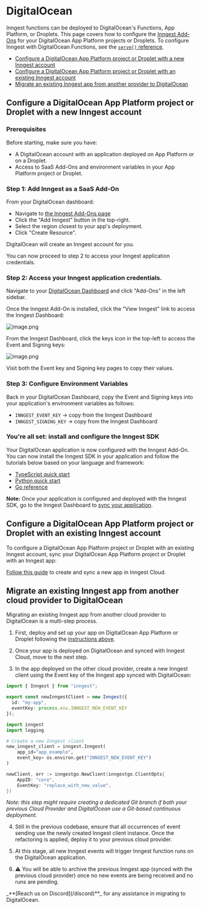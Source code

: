 
# DigitalOcean

Inngest functions can be deployed to DigitalOcean's Functions, App Platform, or Droplets.
This page covers how to configure the [Inngest Add-Ons](https://marketplace.digitalocean.com/add-ons/inngest) for your DigitalOcean App Platform projects or Droplets. To configure Inngest with DigitalOcean Functions, see the [`serve()` reference](/docs/learn/serving-inngest-functions#framework-digital-ocean-functions).

- [Configure a DigitalOcean App Platform project or Droplet with a new Inngest account](#configure-a-digitalocean-app-platform-project-or-droplet-with-a-new-inngest-account)
- [Configure a DigitalOcean App Platform project or Droplet with an existing Inngest account](#configure-a-digitalocean-app-platform-project-or-droplet-with-an-existing-inngest-account)
- [Migrate an existing Inngest app from another provider to DigitalOcean](#migrate-an-existing-inngest-app-from-another-provider-to-digitalocean)

## Configure a DigitalOcean App Platform project or Droplet with a new Inngest account

### Prerequisites

Before starting, make sure you have:

- A DigitalOcean account with an application deployed on App Platform or on a Droplet.
- Access to SaaS Add-Ons and environment variables in your App Platform project or Droplet.

### Step 1: Add Inngest as a SaaS Add-On

From your DigitalOcean dashboard:

- Navigate to [the Inngest Add-Ons page](https://marketplace.digitalocean.com/add-ons/inngest)
- Click the "Add Inngest" button in the top-right.
- Select the region closest to your app's deployment.
- Click "Create Resource".

DigitalOcean will create an Inngest account for you.

You can now proceed to step 2 to access your Inngest application credentials.

### Step 2: Access your Inngest application credentials.

Navigate to your [DigitalOcean Dashboard](https://cloud.digitalocean.com/) and click "Add-Ons" in the left sidebar.

Once the Inngest Add-On is installed, click the "View Inngest" link to access the Inngest Dashboard:

![image.png](</assets/external/digital-ocean-marketplace/inngest-dashboard.png>)

From the Inngest Dashboard, click the keys icon in the top-left to access the Event and Signing keys:

![image.png](</assets/external/digital-ocean-marketplace/digital-ocean-dashboard.png>)

Visit both the Event key and Signing key pages to copy their values.

### Step 3: Configure Environment Variables

Back in your DigitalOcean Dashboard, copy the Event and Signing keys into your application's environment variables as follows:

- `INNGEST_EVENT_KEY` → copy from the Inngest Dashboard
- `INNGEST_SIGNING_KEY` → copy from the Inngest Dashboard

### You're all set: install and configure the Inngest SDK

Your DigitalOcean application is now configured with the Inngest Add-On. You can now install the Inngest SDK in your application and follow the tutorials below based on your language and framework:

- [TypeScript quick start](</docs/getting-started/nodejs-quick-start>)
- [Python quick start](</docs/getting-started/python-quick-start>)
- [Go reference](<https://pkg.go.dev/github.com/inngest/inngestgo>)

**Note:** Once your application is configured and deployed with the Inngest SDK, go to the Inngest Dashboard to [sync your application](/docs/apps/cloud).





## Configure a DigitalOcean App Platform project or Droplet with an existing Inngest account

To configure a DigitalOcean App Platform project or Droplet with an existing Inngest account, sync your DigitalOcean App Platform project or Droplet with an Inngest app:

[Follow this guide](/docs/apps/cloud) to create and sync a new app in Inngest Cloud.


## Migrate an existing Inngest app from another cloud provider to DigitalOcean

Migrating an existing Inngest app from another cloud provider to DigitalOcean is a multi-step process.

1. First, deploy and set up your app on DigitalOcean App Platform or Droplet following the [instructions above](#configure-a-digitalocean-app-platform-project-or-droplet-with-a-new-inngest-account).

2. Once your app is deployed on DigitalOcean and synced with Inngest Cloud, move to the next step.

3. In the app deployed on the other cloud provider, create a new Inngest client using the Event key of the Inngest app synced with DigitalOcean:

<CodeGroup>

```typescript
import { Inngest } from "inngest";

export const newInngestClient = new Inngest({
  id: "my-app",
  eventKey: process.env.INNGEST_NEW_EVENT_KEY
});
```

```python
import inngest
import logging

# Create a new Inngest client
new_inngest_client = inngest.Inngest(
    app_id="app_example",
    event_key= os.environ.get("INNGEST_NEW_EVENT_KEY")
)
```

```go
newClient, err := inngestgo.NewClient(inngestgo.ClientOpts{
    AppID: "core",
    EventKey: "replace_with_new_value",
})
```


</CodeGroup>

_Note: this step might require creating a dedicated Git branch if both your previous Cloud Provider and DigitalOcean use a Git-based continuous deployment._

4. Still in the previous codebase, ensure that all occurrences of event sending use the newly created Inngest client instance. Once the refactoring is applied, deploy it to your previous cloud provider.

5. At this stage, all new Inngest events will trigger Inngest function runs on the DigitalOcean application.

6. ⚠️ You will be able to archive the previous Inngest app (synced with the previous cloud provider) once no new events are being received and no runs are pending.

<Callout>
_**[Reach us on Discord](/discord)**_ for any assistance in migrating to DigitalOcean.
</Callout>